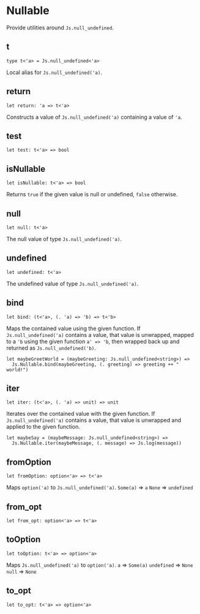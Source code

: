 # Nullable

<Intro>

Provide utilities around `Js.null_undefined`.

</Intro>

## t

```res prelude
type t<'a> = Js.null_undefined<'a>
```

Local alias for `Js.null_undefined('a)`.

## return

```res sig
let return: 'a => t<'a>
```

Constructs a value of `Js.null_undefined('a)` containing a value of `'a`.

## test

```res sig
let test: t<'a> => bool
```

## isNullable

```res sig
let isNullable: t<'a> => bool
```

Returns `true` if the given value is null or undefined, `false` otherwise.

## null

```res sig
let null: t<'a>
```

The null value of type `Js.null_undefined('a)`.

## undefined

```res sig
let undefined: t<'a>
```

The undefined value of type `Js.null_undefined('a)`.

## bind

```res sig
let bind: (t<'a>, (. 'a) => 'b) => t<'b>
```

Maps the contained value using the given function.
If `Js.null_undefined('a)` contains a value, that value is unwrapped, mapped to a `'b` using the given function `a' => 'b`, then wrapped back up and returned as `Js.null_undefined('b)`.

```res example
let maybeGreetWorld = (maybeGreeting: Js.null_undefined<string>) =>
  Js.Nullable.bind(maybeGreeting, (. greeting) => greeting ++ " world!")
```

## iter

```res sig
let iter: (t<'a>, (. 'a) => unit) => unit
```

Iterates over the contained value with the given function.
If `Js.null_undefined('a)` contains a value, that value is unwrapped and applied to the given function.

```res example
let maybeSay = (maybeMessage: Js.null_undefined<string>) =>
  Js.Nullable.iter(maybeMessage, (. message) => Js.log(message))
```

## fromOption

```res sig
let fromOption: option<'a> => t<'a>
```

Maps `option('a)` to `Js.null_undefined('a)`.
`Some(a)` => `a`
`None` => `undefined`

## from_opt

```res sig
let from_opt: option<'a> => t<'a>
```

## toOption

```res sig
let toOption: t<'a> => option<'a>
```

Maps `Js.null_undefined('a)` to `option('a)`.
`a` => `Some(a)`
`undefined` => `None`
`null` => `None`

## to_opt

```res sig
let to_opt: t<'a> => option<'a>
```
